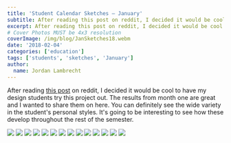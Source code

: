 ```yaml
---
title: 'Student Calendar Sketches – January'
subtitle: After reading this post on reddit, I decided it would be cool to have my design students try this project out.
excerpt: After reading this post on reddit, I decided it would be cool to have my design students try this project out.
# Cover Photos MUST be 4x3 resolution
coverImage: /img/blog/JanSketches18.webm
date: '2018-02-04'
categories: ['education']
tags: ['students', 'sketches', 'January']
author:
  name: Jordan Lambrecht
---
```


After reading [this post](https://www.reddit.com/r/doodles/comments/7nv5oh/i_doodle_a_little_memory_every_day_in_a_calendar/) on reddit, I decided it would be cool to have my design students try this project out. The results from month one are great and I wanted to share them on here. You can definitely see the wide variety in the student's personal styles. It's going to be interesting to see how these develop throughout the rest of the semester.

![](https://cdn.pixelbakery.com/img/blog/cameron1.jpg)
![](https://cdn.pixelbakery.com/img/blog/collin1.jpg)
![](https://cdn.pixelbakery.com/img/blog/crystal1.jpg)
![](https://cdn.pixelbakery.com/img/blog/Curves-1.jpg)
![](https://cdn.pixelbakery.com/img/blog/emily.jpg)
![](https://cdn.pixelbakery.com/img/blog/jasmine1.jpg)
![](https://cdn.pixelbakery.com/img/blog/jenna1.jpg)
![](https://cdn.pixelbakery.com/img/blog/josh1.jpg)
![](https://cdn.pixelbakery.com/img/blog/kiersten1.jpg)
![](https://cdn.pixelbakery.com/img/blog/Logan1.jpg)
![](https://cdn.pixelbakery.com/img/blog/maeve1.jpg)
![](https://cdn.pixelbakery.com/img/blog/morgan3.jpg)
![](https://cdn.pixelbakery.com/img/blog/natalie1.jpg)
![](https://cdn.pixelbakery.com/img/blog/Quang1.jpg)
